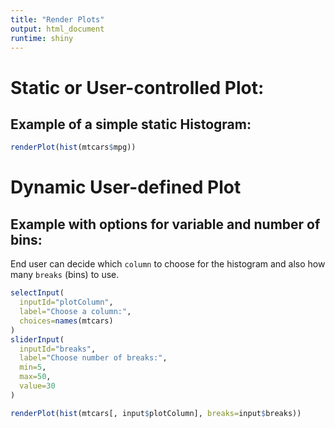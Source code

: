 ```yaml
---
title: "Render Plots"
output: html_document
runtime: shiny
---
```


# Static or User-controlled Plot:

## Example of a simple static Histogram:

```r
renderPlot(hist(mtcars$mpg))
```


# Dynamic User-defined Plot

## Example with options for variable and number of bins:

End user can decide which `column` to choose for the histogram and also how
many `breaks` (bins) to use.

```r
selectInput(
  inputId="plotColumn",
  label="Choose a column:",
  choices=names(mtcars)
)
sliderInput(
  inputId="breaks",
  label="Choose number of breaks:",
  min=5,
  max=50,
  value=30
)
```

```r
renderPlot(hist(mtcars[, input$plotColumn], breaks=input$breaks))
```